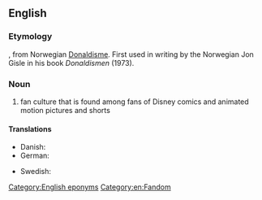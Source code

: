 ==English==
{{wikipedia}}

===Etymology===
{{suffix|en|Donald Duck|ism}}, from Norwegian [[Donaldisme]]. First used in writing by the Norwegian Jon Gisle in his book ''Donaldismen'' (1973).

===Noun===
{{en-noun|-}}

# fan culture that is found among fans of Disney comics and animated motion pictures and shorts

====Translations====
{{trans-top|Disney fan culture}}
* Danish: {{t|da|Donaldisme}} <!--(In the danish translation of the mentioned book the term was andelogi/andelog)-->
* German: {{t|de|Donaldismus|m}}
{{trans-mid}}
* Swedish: {{t|sv|ankism|c}}
{{trans-bottom}}

[[Category:English eponyms]]

[[Category:en:Fandom]]